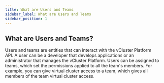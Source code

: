 ```yaml
---
title: What are Users and Teams
sidebar_label: What are Users and Teams
sidebar_position: 1
---
```


## What are Users and Teams?

Users and teams are entities that can interact with the vCluster Platform API. A user can
be a developer that develops applications or an administrator that manages the
vCluster Platform. Users can be assigned to teams, which set the permissions applied
to all the team's members. For example, you can give virtual cluster access to a team, which
gives all members of the team virtual cluster access.
